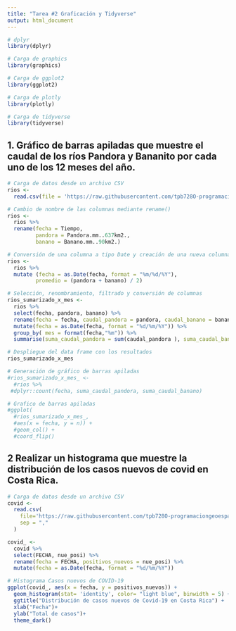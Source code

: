 ```yaml
---
title: "Tarea #2 Graficación y Tidyverse"
output: html_document
---
```

```r
# dplyr
library(dplyr)
```

```r
# Carga de graphics
library(graphics)
```

```r
# Carga de ggplot2
library(ggplot2)
```

```r
# Carga de plotly
library(plotly)
```


```r
# Carga de tidyverse
library(tidyverse)
```


## 1. Gráfico de barras apiladas que muestre el caudal de los ríos Pandora y Bananito por cada uno de los 12 meses del año.

```r
# Carga de datos desde un archivo CSV
rios <-   
  read.csv(file = 'https://raw.githubusercontent.com/tpb728O-programaciongeoespacialr/2021ii/main/datos/hidrologia/fdc/fdc.csv')
```

```r
# Cambio de nombre de las columnas mediante rename()
rios <-  
  rios %>%
  rename(fecha = Tiempo,  
         pandora = Pandora.mm..637km2.,
         banano = Banano.mm..90km2.)
```

```r
# Conversión de una columna a tipo Date y creación de una nueva columna
rios <-
  rios %>%
  mutate (fecha = as.Date(fecha, format = "%m/%d/%Y"),
         promedio = (pandora + banano) / 2)
```


```r
# Selección, renombramiento, filtrado y conversión de columnas
rios_sumarizado_x_mes <-
  rios %>%
  select(fecha, pandora, banano) %>%
  rename(fecha = fecha, caudal_pandora = pandora, caudal_banano = banano) %>%
  mutate(fecha = as.Date(fecha, format = "%d/%m/%Y")) %>%
  group_by( mes = format(fecha,"%m")) %>%
  summarise(suma_caudal_pandora = sum(caudal_pandora ), suma_caudal_banano = sum(caudal_banano))

# Despliegue del data frame con los resultados
rios_sumarizado_x_mes
```

```r
# Generación de gráfico de barras apiladas
#rios_sumarizado_x_mes_ <-
  #rios %>%
 #dplyr::count(fecha, suma_caudal_pandora, suma_caudal_banano)

# Grafico de barras apiladas
#ggplot(
  #rios_sumarizado_x_mes_,
  #aes(x = fecha, y = n)) +
  #geom_col() +
  #coord_flip()

```



## 2 Realizar un histograma que muestre la distribución de los casos nuevos de covid en Costa Rica.

```r
# Carga de datos desde un archivo CSV
covid <- 
  read.csv(
    file='https://raw.githubusercontent.com/tpb728O-programaciongeoespacialr/2021ii/main/datos/minsalud/covid/ultimafecha_CSV_GENERAL.csv', 
    sep = ","
  )
```

```r
covid_ <-
  covid %>%
  select(FECHA, nue_posi) %>%
  rename(fecha = FECHA, positivos_nuevos = nue_posi) %>%
  mutate(fecha = as.Date(fecha, format = "%d/%m/%Y"))
```
  
```r
# Histograma Casos nuevos de COVID-19
ggplot(covid_, aes(x = fecha, y = positivos_nuevos)) +
  geom_histogram(stat= 'identity', color= "light blue", binwidth = 5) +
  ggtitle("Distribución de casos nuevos de Covid-19 en Costa Rica") +
  xlab("Fecha")+
  ylab("Total de casos")+
  theme_dark()
```




